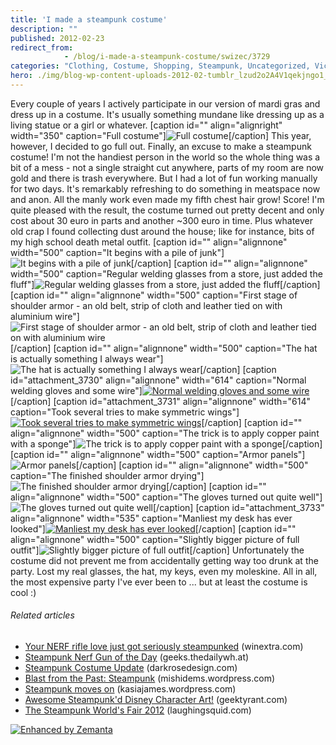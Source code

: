 ```yaml
---
title: 'I made a steampunk costume'
description: ""
published: 2012-02-23
redirect_from: 
            - /blog/i-made-a-steampunk-costume/swizec/3729
categories: "Clothing, Costume, Shopping, Steampunk, Uncategorized, Victorian era"
hero: ./img/blog-wp-content-uploads-2012-02-tumblr_lzud2o2A4V1qekjngo1_5003.jpg
---
```

Every couple of years I actively participate in our version of mardi gras and dress up in a costume. It&#x27;s usually something mundane like dressing up as a living statue or a girl or whatever. \[caption id=&quot;&quot; align=&quot;alignright&quot; width=&quot;350&quot; caption=&quot;Full costume&quot;]![Full costume](./img/blog-wp-content-uploads-2012-02-tumblr_lzud2o2A4V1qekjngo1_5003.jpg "Full costume")\[/caption] This year, however, I decided to go full out. Finally, an excuse to make a steampunk costume! I&#x27;m not the handiest person in the world so the whole thing was a bit of a mess - not a single straight cut anywhere, parts of my room are now gold and there is trash everywhere. But I had a lot of fun working manually for two days. It&#x27;s remarkably refreshing to do something in meatspace now and anon. All the manly work even made my fifth chest hair grow! Score! I&#x27;m quite pleased with the result, the costume turned out pretty decent and only cost about 30 euro in parts and another ~300 euro in time. Plus whatever old crap I found collecting dust around the house; like for instance, bits of my high school death metal outfit. \[caption id=&quot;&quot; align=&quot;alignnone&quot; width=&quot;500&quot; caption=&quot;It begins with a pile of junk&quot;]![It begins with a pile of junk](./img/blog-wp-content-uploads-2012-02-tumblr_lzpj40CCuq1qekjngo1_5005.jpg "It begins with a pile of junk")\[/caption] \[caption id=&quot;&quot; align=&quot;alignnone&quot; width=&quot;500&quot; caption=&quot;Regular welding glasses from a store, just added the fluff&quot;]![Regular welding glasses from a store, just added the fluff](./img/blog-wp-content-uploads-2012-02-tumblr_lzpnlcFYDv1qekjngo1_5004.jpg "Regular welding glasses from a store, just added the fluff")\[/caption] \[caption id=&quot;&quot; align=&quot;alignnone&quot; width=&quot;500&quot; caption=&quot;First stage of shoulder armor - an old belt, strip of cloth and leather tied on with aluminium wire&quot;]![First stage of shoulder armor - an old belt, strip of cloth and leather tied on with aluminium wire](./img/blog-wp-content-uploads-2012-02-tumblr_lzpv4nKIQy1qekjngo1_5004.jpg "First stage of shoulder armor - an old belt, strip of cloth and leather tied on with aluminium wire")\[/caption] \[caption id=&quot;&quot; align=&quot;alignnone&quot; width=&quot;500&quot; caption=&quot;The hat is actually something I always wear&quot;]![The hat is actually something I always wear](./img/blog-wp-content-uploads-2012-02-tumblr_lzqox0thrJ1qekjngo1_5004.jpg "The hat is actually something I always wear")\[/caption] \[caption id=&quot;attachment_3730&quot; align=&quot;alignnone&quot; width=&quot;614&quot; caption=&quot;Normal welding gloves and some wire&quot;][![Normal welding gloves and some wire](./img/blog-wp-content-uploads-2012-02-photo1-1024x764.jpg "Normal welding gloves and some wire")](http://swizec.com/blog/wp-content/uploads/2012/02/photo1.jpg)\[/caption] \[caption id=&quot;attachment_3731&quot; align=&quot;alignnone&quot; width=&quot;614&quot; caption=&quot;Took several tries to make symmetric wings&quot;][![Took several tries to make symmetric wings](./img/blog-wp-content-uploads-2012-02-photo-13-1024x764.jpg "Took several tries to make symmetric wings")](http://swizec.com/blog/wp-content/uploads/2012/02/photo-13.jpg)\[/caption] \[caption id=&quot;&quot; align=&quot;alignnone&quot; width=&quot;500&quot; caption=&quot;The trick is to apply copper paint with a sponge&quot;]![The trick is to apply copper paint with a sponge](./img/blog-wp-content-uploads-2012-02-tumblr_lzqwrcTn2l1qekjngo1_5004.jpg "The trick is to apply copper paint with a sponge")\[/caption] \[caption id=&quot;&quot; align=&quot;alignnone&quot; width=&quot;500&quot; caption=&quot;Armor panels&quot;]![Armor panels](./img/blog-wp-content-uploads-2012-02-tumblr_lzr07u1kEI1qekjngo1_5004.jpg "Armor panels")\[/caption] \[caption id=&quot;&quot; align=&quot;alignnone&quot; width=&quot;500&quot; caption=&quot;The finished shoulder armor drying&quot;]![The finished shoulder armor drying ](./img/blog-wp-content-uploads-2012-02-tumblr_lzr4m789651qekjngo1_5004.jpg "The finished shoulder armor drying ")\[/caption] \[caption id=&quot;&quot; align=&quot;alignnone&quot; width=&quot;500&quot; caption=&quot;The gloves turned out quite well&quot;]![The gloves turned out quite well](./img/blog-wp-content-uploads-2012-02-tumblr_lzr80yr3Lq1qekjngo1_5004.jpg "The gloves turned out quite well")\[/caption] \[caption id=&quot;attachment_3733&quot; align=&quot;alignnone&quot; width=&quot;535&quot; caption=&quot;Manliest my desk has ever looked&quot;][![Manliest my desk has ever looked](./img/blog-wp-content-uploads-2012-02-photo-22-764x1024.jpg "Manliest my desk has ever looked")](http://swizec.com/blog/wp-content/uploads/2012/02/photo-22.jpg)\[/caption] \[caption id=&quot;&quot; align=&quot;alignnone&quot; width=&quot;500&quot; caption=&quot;Slightly bigger picture of full outfit&quot;]![Slightly bigger picture of full outfit](./img/blog-wp-content-uploads-2012-02-tumblr_lzud2o2A4V1qekjngo1_5003.jpg "Slightly bigger picture of full outfit")\[/caption] Unfortunately the costume did not prevent me from accidentally getting way too drunk at the party. Lost my real glasses, the hat, my keys, even my moleskine. All in all, the most expensive party I&#x27;ve ever been to ... but at least the costume is cool :)

###### Related articles

- [Your NERF rifle love just got seriously steampunked](http://www.winextra.com/2012/02/your-nerf-rifle-love-just-got-seriously-steampunked/) (winextra.com)
- [Steampunk Nerf Gun of the Day](http://geeks.thedailywh.at/2012/02/22/steampunk-nerf-gun-of-the-day/) (geeks.thedailywh.at)
- [Steampunk Costume Update](http://darkrosedesign.com/2012/02/15/steampunk-costume-update/) (darkrosedesign.com)
- [Blast from the Past: Steampunk](http://mishidems.wordpress.com/2012/02/21/blast-from-the-past-steampunk/) (mishidems.wordpress.com)
- [Steampunk moves on](http://kasiajames.wordpress.com/2012/01/25/steampunk-moves-on/) (kasiajames.wordpress.com)
- [Awesome Steampunk&#x27;d Disney Character Art!](http://geektyrant.com/news/2011/12/19/awesome-steampunkd-disney-character-art.html) (geektyrant.com)
- [The Steampunk World&#x27;s Fair 2012](http://laughingsquid.com/the-steampunk-worlds-fair-2012/) (laughingsquid.com)

[![Enhanced by Zemanta](http://img.zemanta.com/zemified_e.png?x-id=16f65399-a0a0-445f-a88d-a612c62a3c13)](http://www.zemanta.com/ "Enhanced by Zemanta")